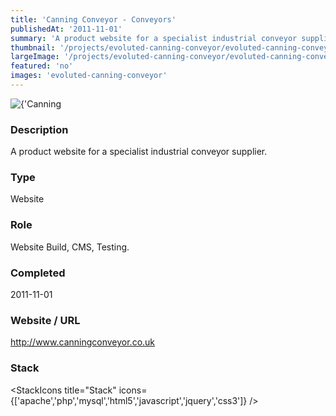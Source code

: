 ```yaml
---
title: 'Canning Conveyor - Conveyors'
publishedAt: '2011-11-01'
summary: 'A product website for a specialist industrial conveyor supplier.'
thumbnail: '/projects/evoluted-canning-conveyor/evoluted-canning-conveyor_small.jpg'
largeImage: '/projects/evoluted-canning-conveyor/evoluted-canning-conveyor_large.jpg'
featured: 'no'
images: 'evoluted-canning-conveyor'
---
```


<div className="relative w-full h-[400px] sm:h-[600px] md:h-[760px] lg:h-[920px]">
  <Image
    alt={'Canning Conveyor - Conveyors'}
    src={'/projects/evoluted-canning-conveyor/evoluted-canning-conveyor.jpg'}
    sizes="(max-width: 640px) 100%, 100%"
    fill={true}
    priority
    style={{
      objectFit: 'contain'
    }}
  />
</div>

### Description

A product website for a specialist industrial conveyor supplier.


### Type

Website

### Role

Website Build, CMS, Testing.

### Completed
2011-11-01

### Website / URL
http://www.canningconveyor.co.uk


### Stack

<StackIcons
  title="Stack"
  icons={['apache','php','mysql','html5','javascript','jquery','css3']}
  />
